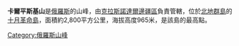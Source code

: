 '''卡爾平斯基山'''是[[俄羅斯|俄羅斯]]的山峰，由[[克拉斯諾達爾邊疆區|克拉斯諾達爾邊疆區]]負責管轄，位於[[北地群島|北地群島]]的[[十月革命島|十月革命島]]，面積約2,800平方公里，海拔高度965米，是該島的最高點。

{{Coord|79|39|N|99|2|E|source:nlwiki_region:RU_type:landmark|display=title}}

[[Category:俄羅斯山峰|Category:俄羅斯山峰]]
{{Russia-geo-stub}}